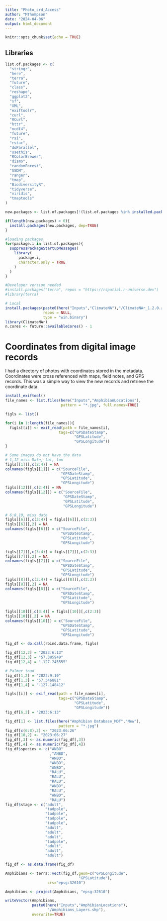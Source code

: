 ```yaml
---
title: "Photo_crd_Access"
author: "MThompson"
date: "2024-04-06"
output: html_document
---
```


```r
knitr::opts_chunk$set(echo = TRUE)
```

## Libraries


```r

list.of.packages <- c(
  "stringr",
  "here",
  "terra",
  "future",
  "class",
  "reshape",
  "ggplot2",
  "sf",
  "XML",
  "exiftoolr",
  "curl",
  "RCurl",
  "httr",
  "ncdf4",
  "future",
  "rsi",
  "rstac",
  "doParallel",
  "usethis",
  "RColorBrewer",
  "dismo",
  "randomForest",
  "SSDM",
  "ranger",
  "tmap",
  "BiodiversityR",
  "tidyverse",
  "viridis",
  "tmaptools"
)

new.packages <- list.of.packages[!(list.of.packages %in% installed.packages()[,"Package"])]

if(length(new.packages) > 0){
  install.packages(new.packages, dep=TRUE)
}

#loading packages
for(package.i in list.of.packages){
  suppressPackageStartupMessages(
    library(
      package.i, 
      character.only = TRUE
    )
  )
}

#Developer version needed
#install.packages("terra", repos = "https://rspatial.r-universe.dev")
#library(terra)

# Local
install.packages(paste0(here("Inputs","ClimateNA"),"/ClimateNAr_1.2.0.zip"),
                 repos = NULL,
                 type = "win.binary")
library(ClimateNAr)
n.cores <- future::availableCores() - 1

```


# Coordinates from digital image records

I had a directory of photos with coordinates stored in the metadata. Coordinates were cross referenced with maps, field notes, and GPS records. This was a simple way to view the new records and retrieve the coordinate data.

```r
install_exiftool()
file_names <- list.files(here("Inputs","AmphibianLocations"),
                         pattern = "*.jpg", full.names=TRUE)

figls <- list()

for(i in 1:length(file_names)){
  figls[[i]] <- exif_read(path = file_names[i],
                        tags=c("GPSDateStamp",
                               "GPSLatitude",
                               "GPSLongitude"))
}

# Some images do not have the data
# 1,12 miss Date, lat, lon
figls[[1]][,c(2:4)] = NA
colnames(figls[[1]]) = c("SourceFile",
                         "GPSDateStamp",
                         "GPSLatitude",
                         "GPSLongitude")
figls[[12]][,c(2:4)] = NA
colnames(figls[[12]]) = c("SourceFile",
                          "GPSDateStamp",
                          "GPSLatitude",
                          "GPSLongitude")

# 6:8,10, miss date
figls[[6]][,c(3:4)] = figls[[6]][,c(2:3)]
figls[[6]][,2] = NA
colnames(figls[[6]]) = c("SourceFile",
                         "GPSDateStamp",
                         "GPSLatitude",
                         "GPSLongitude")

figls[[7]][,c(3:4)] = figls[[7]][,c(2:3)]
figls[[7]][,2] = NA
colnames(figls[[7]]) = c("SourceFile",
                         "GPSDateStamp",
                         "GPSLatitude",
                         "GPSLongitude")
figls[[8]][,c(3:4)] = figls[[8]][,c(2:3)]
figls[[8]][,2] = NA
colnames(figls[[8]]) = c("SourceFile",
                         "GPSDateStamp",
                         "GPSLatitude",
                         "GPSLongitude")

figls[[10]][,c(3:4)] = figls[[10]][,c(2:3)]
figls[[10]][,2] = NA
colnames(figls[[10]]) = c("SourceFile",
                         "GPSDateStamp",
                         "GPSLatitude",
                         "GPSLongitude")

fig_df <- do.call(rbind.data.frame, figls)

fig_df[12,2] = "2023:6:13"
fig_df[12,3] = "57.385949"
fig_df[12,4] = "-127.245555"

# Palmer toad
fig_df[1,2] = "2022:9:10"
fig_df[1,3] = "57.346881"
fig_df[1,4] = "-127.148412"

figls[[i]] <- exif_read(path = file_names[i],
                        tags=c("GPSDateStamp",
                               "GPSLatitude",
                               "GPSLongitude"))
fig_df[6,2] = "2023:6:13"

fig_df[1] <- list.files(here("Amphibian Database_MDT","New"),
                        pattern = "*.jpg")
fig_df[c(6:8),2] <- "2023:06:26"
fig_df[10,2] <- "2023:06:27"
fig_df[,3] <- as.numeric(fig_df[,3])
fig_df[,4] <- as.numeric(fig_df[,4])
fig_df$species <- c("ANBO"
                    ,"ANBO",
                    "ANBO",
                    "ANBO",
                    "ANBO",
                    "RALU",
                    "RALU",
                    "RALU",
                    "ANBO",
                    "RALU",
                    "ANBO",
                    "RALU")
fig_df$stage <- c("adult",
                  "tadpole",
                  "tadpole",
                  "tadpole",
                  "tadpole",
                  "adult",
                  "adult",
                  "adult",
                  "tadpole",
                  "adult",
                  "adult",
                  "adult")

fig_df <- as.data.frame(fig_df)

Amphibians <- terra::vect(fig_df,geom=c("GPSLongitude",
                                 "GPSLatitude"),
                   crs="epsg:32610")

Amphibians <- project(Amphibians, "epsg:32610")

writeVector(Amphibians,
            paste0(here("Inputs","AmphibianLocations"),
                   "/Amphibians_Layers.shp"),
            overwrite=TRUE)
```
